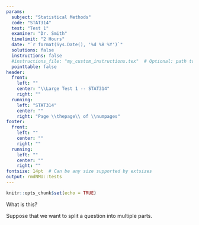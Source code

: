 ```yaml
---
params:
  subject: "Statistical Methods"
  code: "STAT314"
  test: "Test 1"
  examiner: "Dr. Smith"
  timelimit: "2 Hours"
  date: "`r format(Sys.Date(), '%d %B %Y')`"
  solutions: false
  instructions: false
  #instructions_file: "my_custom_instructions.tex"  # Optional: path to custom instructions
  pointtable: false
header:
  front:
    left: ""
    center: "\\Large Test 1 -- STAT314"
    right: ""
  running:
    left: "STAT314"
    center: ""
    right: "Page \\thepage\\ of \\numpages"
footer:
  front:
    left: ""
    center: ""
    right: ""
  running:
    left: ""
    center: ""
    right: ""
fontsize: 14pt  # Can be any size supported by extsizes
output: rmdNMU::tests
---
```


```r
knitr::opts_chunk$set(echo = TRUE)
```

\question[1]
What is this?
\begin{solution}[2.2cm]
That is a question and this is the solution.
\end{solution}

\question
Suppose that we want to split a question into multiple parts.

\begin{parts}
\part[1]
Is this possible?
\begin{solution}[1cm]
Yes!
\end{solution}

\part[1]
Where do the solutions go?
\begin{solution}[1cm]
You just place the solution environment below the part.
\end{solution}

\end{parts}
